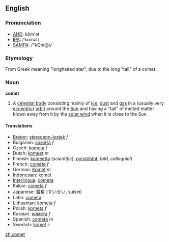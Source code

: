 ==English==
===Pronunciation===
*[[w:AHD|AHD]]: kŏm'ət
*[[w:IPA|IPA]]: /ˈkɒmət/
*[[w:SAMPA|SAMPA]]: /"kQm@t/

=== Etymology ===
From Greek meaning "longhaired star", due to the long "tail" of a comet.

===Noun===
'''comet'''

#A [[celestial body]] consisting mainly of [[ice]], [[dust]] and [[gas]] in a (usually very [[eccentric]]) [[orbit]] around the [[Sun]] and having a "tail" of melted matter blown away from it by the [[solar wind]] when it is close to the Sun.

====Translations====
*[[Breton]]: [[steredenn-lostek]] ''f''
*Bulgarian: [[комета]] ''f''
*Czech: [[kometa]] ''f''
*Dutch: [[komeet]] ''m''
*Finnish: [[komeetta]] (''scientific''), [[pyrstötähti]] (''old, colloquial'')
*French: [[comète]] ''f''
*German: [[Komet]] ''m''
*[[Indonesian]]: [[komet]]
*[[Interlingua]]: [[cometa]]
*Italian: [[cometa]] ''f''
*Japanese: [[彗星]] (すいせい, suisei)
*Latin: [[cometa]]
*Lithuanian: [[kometa]] ''f''
*Polish: [[kometa]] ''f''
*Russian: [[комета]] ''f''
*Spanish: [[cometa]] ''m''
*Swedish: [[komet]] ''c''

[[zh:comet]]